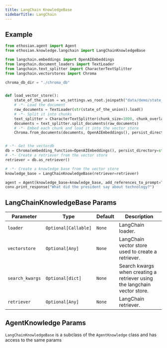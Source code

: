 ```yaml
---
title: LangChain KnowledgeBase
sidebarTitle: LangChain
---
```


## Example

```python langchain_kb.py
from ethosian.agent import Agent
from ethosian.knowledge.langchain import LangChainKnowledgeBase

from langchain.embeddings import OpenAIEmbeddings
from langchain.document_loaders import TextLoader
from langchain.text_splitter import CharacterTextSplitter
from langchain.vectorstores import Chroma

chroma_db_dir = "./chroma_db"


def load_vector_store():
    state_of_the_union = ws_settings.ws_root.joinpath("data/demo/state_of_the_union.txt")
    # -*- Load the document
    raw_documents = TextLoader(str(state_of_the_union)).load()
    # -*- Split it into chunks
    text_splitter = CharacterTextSplitter(chunk_size=1000, chunk_overlap=0)
    documents = text_splitter.split_documents(raw_documents)
    # -*- Embed each chunk and load it into the vector store
    Chroma.from_documents(documents, OpenAIEmbeddings(), persist_directory=str(chroma_db_dir))


# -*- Get the vectordb
db = Chroma(embedding_function=OpenAIEmbeddings(), persist_directory=str(chroma_db_dir))
# -*- Create a retriever from the vector store
retriever = db.as_retriever()

# -*- Create a knowledge base from the vector store
knowledge_base = LangChainKnowledgeBase(retriever=retriever)

agent = Agent(knowledge_base=knowledge_base, add_references_to_prompt=True)
conv.print_response("What did the president say about technology?")
```

## LangChainKnowledgeBase Params

| Parameter | Type | Default | Description |
| --- | --- | --- | --- |
| `loader` | `Optional[Callable]` | `None` | LangChain loader. |
| `vectorstore` | `Optional[Any]` | `None` | LangChain vector store used to create a retriever. |
| `search_kwargs` | `Optional[dict]` | `None` | Search kwargs when creating a retriever using the langchain vector store. |
| `retriever` | `Optional[Any]` | `None` | LangChain retriever. |

## AgentKnowledge Params

`LangChainKnowledgeBase` is a subclass of the `AgentKnowledge` class and has access to the same params

<Snippet file="kb-base-reference.mdx" />

